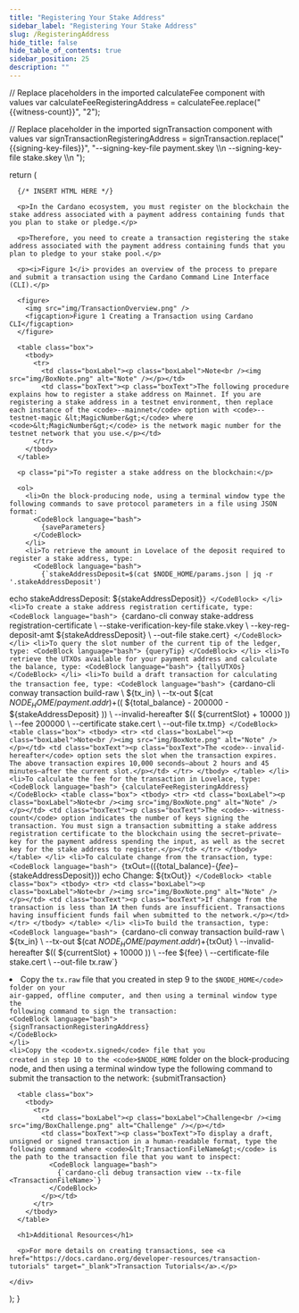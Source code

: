 ```yaml
---
title: "Registering Your Stake Address"
sidebar_label: "Registering Your Stake Address"
slug: /RegisteringAddress
hide_title: false
hide_table_of_contents: true
sidebar_position: 25
description: ""
---
```





  // Replace placeholders in the imported calculateFee component with values
  var calculateFeeRegisteringAddress = calculateFee.replace("{{witness-count}}", "2");

  // Replace placeholder in the imported signTransaction component with values
  var signTransactionRegisteringAddress = signTransaction.replace("{{signing-key-files}}", "--signing-key-file payment.skey \\\n  --signing-key-file stake.skey \\\n  ");

  return (
    <div>

      {/* INSERT HTML HERE */}

      <p>In the Cardano ecosystem, you must register on the blockchain the stake address associated with a payment address containing funds that you plan to stake or pledge.</p>

      <p>Therefore, you need to create a transaction registering the stake address associated with the payment address containing funds that you plan to pledge to your stake pool.</p>

      <p><i>Figure 1</i> provides an overview of the process to prepare and submit a transaction using the Cardano Command Line Interface (CLI).</p>

      <figure>
        <img src="img/TransactionOverview.png" />
        <figcaption>Figure 1 Creating a Transaction using Cardano CLI</figcaption>
      </figure>

      <table class="box">
        <tbody>
          <tr>
            <td class="boxLabel"><p class="boxLabel">Note<br /><img src="img/BoxNote.png" alt="Note" /></p></td>
            <td class="boxText"><p class="boxText">The following procedure explains how to register a stake address on Mainnet. If you are registering a stake address in a testnet environment, then replace each instance of the <code>--mainnet</code> option with <code>--testnet-magic &lt;MagicNumber&gt;</code> where <code>&lt;MagicNumber&gt;</code> is the network magic number for the testnet network that you use.</p></td>
          </tr>
        </tbody>
      </table>

      <p class="pi">To register a stake address on the blockchain:</p>

      <ol>
        <li>On the block-producing node, using a terminal window type the following commands to save protocol parameters in a file using JSON format:
          <CodeBlock language="bash">
            {saveParameters}
          </CodeBlock>
        </li>
        <li>To retrieve the amount in Lovelace of the deposit required to register a stake address, type:
          <CodeBlock language="bash">
            {`stakeAddressDeposit=$(cat $NODE_HOME/params.json | jq -r '.stakeAddressDeposit')
echo stakeAddressDeposit: $\{stakeAddressDeposit\}`}
          </CodeBlock>
        </li>
        <li>To create a stake address registration certificate, type:
          <CodeBlock language="bash">
            {`cardano-cli conway stake-address registration-certificate \\
  --stake-verification-key-file stake.vkey \\
  --key-reg-deposit-amt $\{stakeAddressDeposit\} \\
  --out-file stake.cert`}
          </CodeBlock>
        </li>
        <li>To query the slot number of the current tip of the ledger, type:
          <CodeBlock language="bash">
            {queryTip}
          </CodeBlock>
        </li>
        <li>To retrieve the UTXOs available for your payment address and calculate the balance, type:
          <CodeBlock language="bash">
            {tallyUTXOs}
          </CodeBlock>
        </li>
        <li>To build a draft transaction for calculating the transaction fee, type:
          <CodeBlock language="bash">
            {`cardano-cli conway transaction build-raw \\
$\{tx_in\} \\
  --tx-out $(cat $NODE_HOME/payment.addr)+$(( $\{total_balance\} - 200000 - $\{stakeAddressDeposit\} )) \\
  --invalid-hereafter $(( $\{currentSlot\} + 10000 )) \\
  --fee 200000 \\
  --certificate stake.cert \\
  --out-file tx.tmp`}
          </CodeBlock>
          <table class="box">
            <tbody>
              <tr>
                <td class="boxLabel"><p class="boxLabel">Note<br /><img src="img/BoxNote.png" alt="Note" /></p></td>
                <td class="boxText"><p class="boxText">The <code>--invalid-hereafter</code> option sets the slot when the transaction expires. The above transaction expires 10,000 seconds—about 2 hours and 45 minutes—after the current slot.</p></td>
              </tr>
            </tbody>
          </table>
        </li>
        <li>To calculate the fee for the transaction in Lovelace, type:
          <CodeBlock language="bash">
            {calculateFeeRegisteringAddress}
          </CodeBlock>
          <table class="box">
            <tbody>
              <tr>
                <td class="boxLabel"><p class="boxLabel">Note<br /><img src="img/BoxNote.png" alt="Note" /></p></td>
                <td class="boxText"><p class="boxText">The <code>--witness-count</code> option indicates the number of keys signing the transaction. You must sign a transaction submitting a stake address registration certificate to the blockchain using the secret—private—key for the payment address spending the input, as well as the secret key for the stake address to register.</p></td>
              </tr>
            </tbody>
          </table>
        </li>
        <li>To calculate change from the transaction, type:
          <CodeBlock language="bash">
            {`txOut=$(($\{total_balance\}-$\{fee\}-$\{stakeAddressDeposit\}))
echo Change: $\{txOut\}`}
          </CodeBlock>
          <table class="box">
            <tbody>
              <tr>
                <td class="boxLabel"><p class="boxLabel">Note<br /><img src="img/BoxNote.png" alt="Note" /></p></td>
                <td class="boxText"><p class="boxText">If change from the transaction is less than 1₳ then funds are insufficient. Transactions having insufficient funds fail when submitted to the network.</p></td>
              </tr>
            </tbody>
          </table>
        </li>
        <li>To build the transaction, type:
          <CodeBlock language="bash">
            {`cardano-cli conway transaction build-raw \\
$\{tx_in\} \\
  --tx-out $(cat $NODE_HOME/payment.addr)+$\{txOut\} \\
  --invalid-hereafter $(( $\{currentSlot\} + 10000 )) \\
  --fee $\{fee\} \\
  --certificate-file stake.cert \\
  --out-file tx.raw`}
          </CodeBlock>
        </li>
        <li>Copy the <code>tx.raw</code> file that you created in step 9 to the <code>$NODE_HOME</code> folder on your air-gapped, offline computer, and then using a terminal window type the following command to sign the transaction:
          <CodeBlock language="bash">
            {signTransactionRegisteringAddress}
          </CodeBlock>
        </li>
        <li>Copy the <code>tx.signed</code> file that you created in step 10 to the <code>$NODE_HOME</code> folder on the block-producing node, and then using a terminal window type the following command to submit the transaction to the network:
          <CodeBlock language="bash">
            {submitTransaction}
          </CodeBlock>
        </li>
      </ol>

      <table class="box">
        <tbody>
          <tr>
            <td class="boxLabel"><p class="boxLabel">Challenge<br /><img src="img/BoxChallenge.png" alt="Challenge" /></p></td>
            <td class="boxText"><p class="boxText">To display a draft, unsigned or signed transaction in a human-readable format, type the following command where <code>&lt;TransactionFileName&gt;</code> is the path to the transaction file that you want to inspect:
              <CodeBlock language="bash">
                {`cardano-cli debug transaction view --tx-file <TransactionFileName>`}
              </CodeBlock>
            </p></td>
          </tr>
        </tbody>
      </table>

      <h1>Additional Resources</h1>

      <p>For more details on creating transactions, see <a href="https://docs.cardano.org/developer-resources/transaction-tutorials" target="_blank">Transaction Tutorials</a>.</p>

    </div>
  );
}

<HTMLContent />

